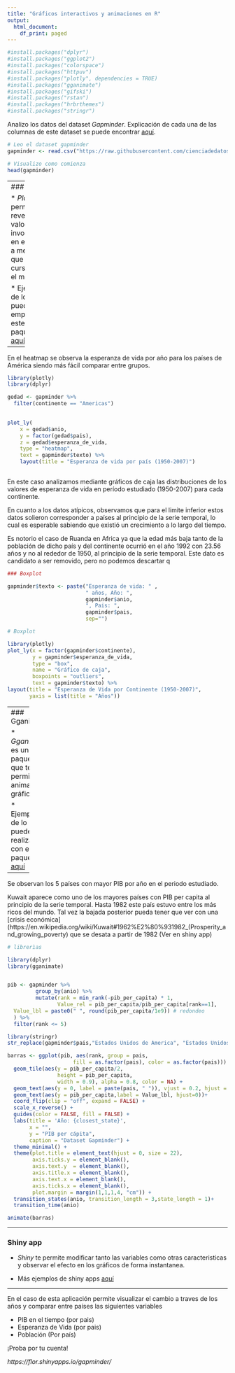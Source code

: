 ---
title: "Gráficos interactivos y animaciones en R"
output:
  html_document:
    df_print: paged
---
```{r include=FALSE}
#install.packages("dplyr")
#install.packages("ggplot2")
#install.packages("colorspace")
#install.packages("httpuv")
#install.packages("plotly", dependencies = TRUE)
#install.packages("gganimate")
#install.packages("gifski")
#install.packages("rstan")
#install.packages("hrbrthemes")
#install.packages("stringr")


```

Analizo los datos del dataset _Gapminder_. Explicación de cada una de las columnas de este dataset se puede encontrar [aquí](https://github.com/cienciadedatos/datos-de-miercoles/tree/master/datos/2019/2019-04-24).


```{r echo=FALSE}

# Leo el dataset gapminder
gapminder <- read.csv("https://raw.githubusercontent.com/cienciadedatos/datos-de-miercoles/master/datos/2019/2019-04-24/gapminder_es.csv")

# Visualizo como comienza
head(gapminder)

```


-----
### Plotly

* *Plotly* te permite revelar los valores involucrados en el gráfico a medida que pasas el cursos por el mismo.

* Ejemplos de lo que se puede hacer empleando este paquete [aquí](https://plot.ly/r/).

-----

En el heatmap se observa la esperanza de vida por año para los países de América siendo más fácil comparar entre grupos.

```{r}
library(plotly)
library(dplyr)

gedad <- gapminder %>%
  filter(continente == "Americas")
 

plot_ly(
    x = gedad$anio, 
    y = factor(gedad$pais),
    z = gedad$esperanza_de_vida, 
    type = "heatmap", 
    text = gapminder$texto) %>%
    layout(title = "Esperanza de vida por país (1950-2007)")
   

```

En este caso analizamos mediante gráficos de caja las distribuciones de los valores de esperanza de vida en período estudiado (1950-2007) para cada continente.

En cuanto a los datos atípicos, observamos que para el limite inferior estos datos solieron corresponder a países al principio de la serie temporal, lo cual es esperable sabiendo que existió un crecimiento a lo largo del tiempo.

Es notorio el caso de Ruanda en Africa ya que la edad más baja tanto de la población de dicho país y del continente ocurrió en el año 1992 con 23.56 años y no al rededor de 1950, al principio de la serie temporal. Este dato es candidato a ser removido, pero no podemos descartar q


```{r echo=FALSE}
### Boxplot

gapminder$texto <- paste("Esperanza de vida: " ,                                                    round(gapminder$esperanza_de_vida, digits = 2),
                         " años, Año: ",
                         gapminder$anio,
                         ", Pais: ",
                         gapminder$pais,
                         sep="")

# Boxplot

library(plotly)
plot_ly(x = factor(gapminder$continente),
        y = gapminder$esperanza_de_vida,
        type = "box",
        name = "Gráfico de caja",
        boxpoints = "outliers",
        text = gapminder$texto) %>%
layout(title = "Esperanza de Vida por Continente (1950-2007)",
       yaxis = list(title = "Años"))

```

------
### Gganimate

* *Gganimate* es un paquete que te permite animar tus gráficos. 

* Ejemplos de lo que puede realizarse con este paquete [aquí](https://gganimate.com/)

-------

Se observan los 5 países con mayor PIB por año en el periodo estudiado.

Kuwait aparece como uno de los mayores países con PIB per capita al principio de la serie temporal. Hasta 1982 este país estuvo entre los más ricos del mundo. Tal vez la bajada posterior pueda tener que ver con una  [crisis económica](https://en.wikipedia.org/wiki/Kuwait#1962%E2%80%931982_(Prosperity_and_growing_poverty) que se desata a partir de 1982 (Ver en shiny app)

```{r echo=FALSE}

# librerìas

library(dplyr)
library(gganimate)


pib <- gapminder %>%  
         group_by(anio) %>%
         mutate(rank = min_rank(-pib_per_capita) * 1,  
                Value_rel = pib_per_capita/pib_per_capita[rank==1],
  Value_lbl = paste0(" ", round(pib_per_capita/1e9)) # redondeo
  ) %>%
  filter(rank <= 5)   

library(stringr)
str_replace(gapminder$pais,"Estados Unidos de America", "Estados Unidos")

barras <- ggplot(pib, aes(rank, group = pais, 
                     fill = as.factor(pais), color = as.factor(pais))) +
  geom_tile(aes(y = pib_per_capita/2,
                height = pib_per_capita,
                width = 0.9), alpha = 0.8, color = NA) +
  geom_text(aes(y = 0, label = paste(pais, " ")), vjust = 0.2, hjust = 1)+ 
  geom_text(aes(y = pib_per_capita,label = Value_lbl, hjust=0))+
  coord_flip(clip = "off", expand = FALSE) + 
  scale_x_reverse() + 
  guides(color = FALSE, fill = FALSE) +
  labs(title = 'Año: {closest_state}', 
       x = "", 
       y = "PIB per cápita",
       caption = "Dataset Gapminder") +
  theme_minimal() + 
  theme(plot.title = element_text(hjust = 0, size = 22),
        axis.ticks.y = element_blank(),  
        axis.text.y  = element_blank(), 
        axis.title.x = element_blank(),
        axis.text.x = element_blank(),
        axis.ticks.x = element_blank(),
        plot.margin = margin(1,1,1,4, "cm")) +
  transition_states(anio, transition_length = 3,state_length = 1)+
  transition_time(anio)

animate(barras) 

```
------

### Shiny app

* *Shiny* te permite modificar tanto las variables como otras caracteristicas y observar el efecto en los gráficos de forma instantanea.

* Más ejemplos de shiny apps [aquí](https://shiny.rstudio.com/gallery/)

----------

En el caso de esta aplicación permite visualizar el cambio a traves de los años y comparar entre países las siguientes variables

* PIB en el tiempo (por pais)
* Esperanza de Vida (por pais)
* Población (Por país)

¡Proba por tu cuenta!

*https://flor.shinyapps.io/gapminder/*
